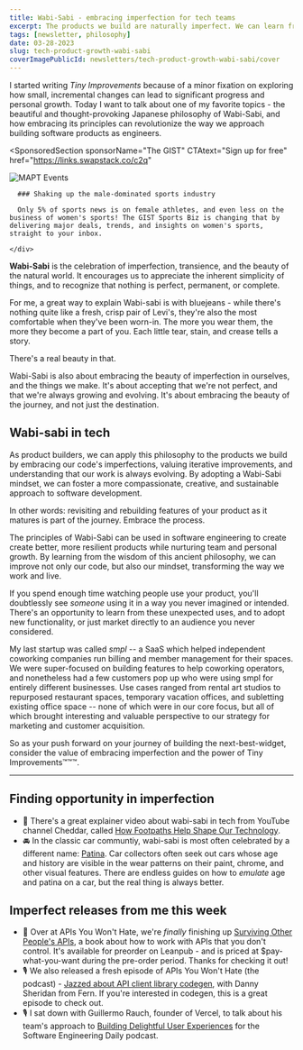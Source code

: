 ```yaml
---
title: Wabi-Sabi - embracing imperfection for tech teams
excerpt: The products we build are naturally imperfect. We can learn from the flaws and imperfections in our code to create better, more resilient products while nurturing team and personal growth.
tags: [newsletter, philosophy]
date: 03-28-2023
slug: tech-product-growth-wabi-sabi
coverImagePublicId: newsletters/tech-product-growth-wabi-sabi/cover
---
```


I started writing _Tiny Improvements_ because of a minor fixation on exploring how small, incremental changes can lead to significant progress and personal growth. Today I want to talk about one of my favorite topics - the beautiful and thought-provoking Japanese philosophy of Wabi-Sabi, and how embracing its principles can revolutionize the way we approach building software products as engineers.

<SponsoredSection
  sponsorName="The GIST"
  CTAtext="Sign up for free"
  href="https://links.swapstack.co/c2q"
>
  <div className="grid md:grid-cols-2 gap-4">
    <Image
      publicId="sponsors/the-gist/logo"
      alt="MAPT Events"
      height={250}
      width={250}
    />
    <div>

      ### Shaking up the male-dominated sports industry

      Only 5% of sports news is on female athletes, and even less on the business of women's sports! The GIST Sports Biz is changing that by delivering major deals, trends, and insights on women's sports, straight to your inbox.

    </div>

  </div>

</SponsoredSection>

**Wabi-Sabi** is the celebration of imperfection, transience, and the beauty of the natural world. It encourages us to appreciate the inherent simplicity of things, and to recognize that nothing is perfect, permanent, or complete.

For me, a great way to explain Wabi-sabi is with bluejeans - while there's nothing quite like a fresh, crisp pair of Levi's, they're also the most comfortable when they've been worn-in. The more you wear them, the more they become a part of you. Each little tear, stain, and crease tells a story.

There's a real beauty in that.

Wabi-Sabi is also about embracing the beauty of imperfection in ourselves, and the things we make. It's about accepting that we're not perfect, and that we're always growing and evolving. It's about embracing the beauty of the journey, and not just the destination.

## Wabi-sabi in tech

As product builders, we can apply this philosophy to the products we build by embracing our code's imperfections, valuing iterative improvements, and understanding that our work is always evolving. By adopting a Wabi-Sabi mindset, we can foster a more compassionate, creative, and sustainable approach to software development.

In other words: revisiting and rebuilding features of your product as it matures is part of the journey. Embrace the process.

The principles of Wabi-Sabi can be used in software engineering to create create better, more resilient products while nurturing team and personal growth. By learning from the wisdom of this ancient philosophy, we can improve not only our code, but also our mindset, transforming the way we work and live.

If you spend enough time watching people use your product, you'll doubtlessly see _someone_ using it in a way you never imagined or intended. There's an opportunity to learn from these unexpected uses, and to adopt new functionality, or just market directly to an audience you never considered.

My last startup was called _smpl_ -- a SaaS which helped independent coworking companies run billing and member management for their spaces. We were super-focused on building features to help coworking operators, and nonetheless had a few customers pop up who were using smpl for entirely different businesses. Use cases ranged from rental art studios to repurposed restaurant spaces, temporary vacation offices, and subletting existing office space -- none of which were in our core focus, but all of which brought interesting and valuable perspective to our strategy for marketing and customer acquisition.

So as your push forward on your journey of building the next-best-widget, consider the value of embracing imperfection and the power of Tiny Improvements™️™️™️.

---

## Finding opportunity in imperfection

- 📼 There's a great explainer video about wabi-sabi in tech from YouTube channel Cheddar, called [How Footpaths Help Shape Our Technology](https://www.youtube.com/watch?v=LN6_S5_FE3o).
- 🚘 In the classic car communtiy, wabi-sabi is most often celebrated by a different name: [Patina](https://classicmotorsports.com/articles/patina-good-bad-and-how-preserve-true-time-worn-cl/). Car collectors often seek out cars whose age and history are visible in the wear patterns on their paint, chrome, and other visual features. There are endless guides on how to _emulate_ age and patina on a car, but the real thing is always better.

## Imperfect releases from me this week

- 📖 Over at APIs You Won't Hate, we're _finally_ finishing up [Surviving Other People's APIs](https://apisyouwonthate.com/books/surviving-other-peoples-apis/), a book about how to work with APIs that you don't control. It's available for preorder on Leanpub - and is priced at $pay-what-you-want during the pre-order period. Thanks for checking it out!
- 🎙️ We also released a fresh episode of APIs You Won't Hate (the podcast) - [Jazzed about API client library codegen](https://share.transistor.fm/s/c6ad2ee1), with Danny Sheridan from Fern. If you're interested in codegen, this is a great episode to check out.
- 🎙️ I sat down with Guillermo Rauch, founder of Vercel, to talk about his team's approach to [Building Delightful User Experiences](https://softwareengineeringdaily.com/2023/03/15/building-user-experiences/) for the Software Engineering Daily podcast.
